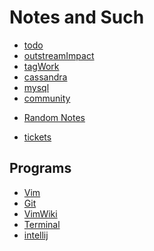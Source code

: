 = Notes and Such =

* [[todo]]
* [[outstreamImpact]]
* [[tagWork]]
* [[cassandra]]
* [[mysql]]
* [[community]]

* [[Random Notes]]  
  
* [[tickets]]
  

== Programs ==
* [[Vim]]
* [[Git]]
* [[VimWiki]]
* [[Terminal]]
* [[intellij]]
